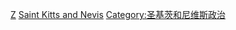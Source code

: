[[Category:各职业圣基茨和尼维斯人|Z]]
[[Category:北美洲各国政治人物|Saint Kitts and Nevis]]
[[Category:圣基茨和尼维斯政治|Category:圣基茨和尼维斯政治]]